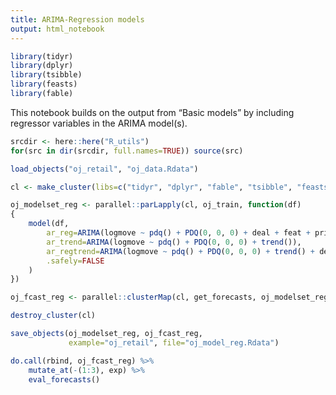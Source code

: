 ```yaml
---
title: ARIMA-Regression models
output: html_notebook
---
```


```r
library(tidyr)
library(dplyr)
library(tsibble)
library(feasts)
library(fable)
```

This notebook builds on the output from "Basic models" by including regressor variables in the ARIMA model(s).

```r
srcdir <- here::here("R_utils")
for(src in dir(srcdir, full.names=TRUE)) source(src)

load_objects("oj_retail", "oj_data.Rdata")

cl <- make_cluster(libs=c("tidyr", "dplyr", "fable", "tsibble", "feasts"))

oj_modelset_reg <- parallel::parLapply(cl, oj_train, function(df)
{
    model(df,
        ar_reg=ARIMA(logmove ~ pdq() + PDQ(0, 0, 0) + deal + feat + price + maxpricediff),
        ar_trend=ARIMA(logmove ~ pdq() + PDQ(0, 0, 0) + trend()),
        ar_regtrend=ARIMA(logmove ~ pdq() + PDQ(0, 0, 0) + trend() + deal + feat + price + maxpricediff),
        .safely=FALSE
    )
})

oj_fcast_reg <- parallel::clusterMap(cl, get_forecasts, oj_modelset_reg, oj_test)

destroy_cluster(cl)

save_objects(oj_modelset_reg, oj_fcast_reg,
             example="oj_retail", file="oj_model_reg.Rdata")

do.call(rbind, oj_fcast_reg) %>%
    mutate_at(-(1:3), exp) %>%
    eval_forecasts()
```
